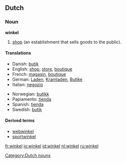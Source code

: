 ==Dutch==
===Noun===
'''winkel''' {{m}}

# [[shop]] (an establishment that sells goods to the public).

====Translations====
{{trans-top|shop (an establishment that sells goods to the public)}}
* Danish: [[butik]]
* English: [[shop]], [[store]], [[boutique]]
* French: [[magasin]], [[boutique]]
* German: [[Laden]], [[Kramladen]], [[Butike]]
* Italian: [[negozio]]
{{trans-mid}}
* Norwegian: [[butikk]]
* Papiamento: [[tienda]]
* Spanish: [[tienda]]
* Swedish: [[butik]]
{{trans-bottom}}

====Derived terms====
* [[webwinkel]]
* [[sportwinkel]]

[[Category:Dutch nouns]]

[[fr:winkel]]
[[io:winkel]]
[[id:winkel]]
[[nl:winkel]]
[[ru:winkel]]